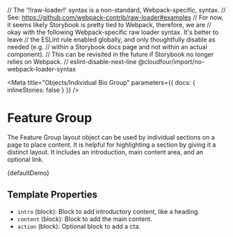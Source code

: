 // The '!!raw-loader!' syntax is a non-standard, Webpack-specific, syntax.
// See: https://github.com/webpack-contrib/raw-loader#examples
// For now, it seems likely Storybook is pretty tied to Webpack, therefore, we are
// okay with the following Webpack-specific raw loader syntax. It's better to leave
// the ESLint rule enabled globally, and only thoughtfully disable as needed (e.g.
// within a Storybook docs page and not within an actual component).
// This can be revisited in the future if Storybook no longer relies on Webpack.
// eslint-disable-next-line @cloudfour/import/no-webpack-loader-syntax

<Meta
  title="Objects/Individual Bio Group"
  parameters={{ docs: { inlineStories: false } }}
/>

# Feature Group

The Feature Group layout object can be used by individual sections on a page to place content. It is helpful for highlighting a section by giving it a distinct layout. It includes an introduction, main content area, and an optional link.

<Canvas>
  <Story
    name="Default"
    height="300px"
    parameters={{
      docs: {
        source: {
          code: defaultDemoSource,
        },
      },
    }}
  >
    {defaultDemo}
  </Story>
</Canvas>

## Template Properties

- `intro` (block): Block to add introductory content, like a heading.
- `content` (block): Block to add the main content.
- `action` (block): Optional block to add a cta.

